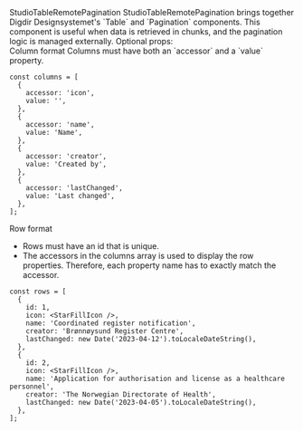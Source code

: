 
<Meta of={StudioTableRemotePaginationStories} />

<Heading level={1} size='small'>
  StudioTableRemotePagination
</Heading>

<Paragraph>
  StudioTableRemotePagination brings together Digdir Designsystemet's `Table` and `Pagination`
  components.
  This component is useful when data is retrieved in chunks, and the pagination logic is managed externally.
</Paragraph>

<Heading level={2} size='xxsmall'>
    Optional props:
  </Heading>
<StudioTableRemotePagination columns={propInfoColumns} rows={propInfoRowsRemotePagination} size="small"/>
<br />

<Canvas of={StudioTableRemotePaginationStories.Preview} />

<Heading level={2} size='xsmall'>
  Column format
</Heading>
<Paragraph>Columns must have both an `accessor` and a `value` property.</Paragraph>

```tsx
const columns = [
  {
    accessor: 'icon',
    value: '',
  },
  {
    accessor: 'name',
    value: 'Name',
  },
  {
    accessor: 'creator',
    value: 'Created by',
  },
  {
    accessor: 'lastChanged',
    value: 'Last changed',
  },
];
```

<Heading level={2} size='xsmall'>
  Row format
</Heading>
<Paragraph>
  <ul>
    <li>Rows must have an id that is unique.</li>
    <li>
      The accessors in the columns array is used to display the row properties. Therefore, each
      property name has to exactly match the accessor.
    </li>
  </ul>
</Paragraph>

```tsx
const rows = [
  {
    id: 1,
    icon: <StarFillIcon />,
    name: 'Coordinated register notification',
    creator: 'Brønnøysund Register Centre',
    lastChanged: new Date('2023-04-12').toLocaleDateString(),
  },
  {
    id: 2,
    icon: <StarFillIcon />,
    name: 'Application for authorisation and license as a healthcare personnel',
    creator: 'The Norwegian Directorate of Health',
    lastChanged: new Date('2023-04-05').toLocaleDateString(),
  },
];
```
